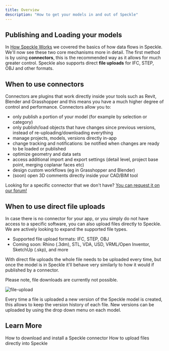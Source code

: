 ```yaml
---
title: Overview  
description: "How to get your models in and out of Speckle"
---
```


## Publishing and Loading your models ##

In [How Speckle Works](/../get-started/introduction#how-speckle-works) we covered the basics of how data flows in Speckle. We'll now see these two core mechanisms more in detail.
The first method is by using **connectors**, this is the recommended way as it allows for much greater control.
Speckle also supports direct **file uploads** for IFC, STEP, OBJ and other formats.

## When to use connectors
Connectors are plugins that work directly inside your tools such as Revit, Blender and Grasshopper and this means you have a much higher degree of control and performance.
Connectors allow you to:
- only publish a portion of your model (for example by selection or category)
- only publish/load objects that have changes since previous versions, instead of re-uploading/downloading everything
- manage projects, models, versions directly in-app
- change tracking and notifications: be notified when changes are ready to be loaded or published 
- optimize geometry and data sets
- access additional import and export settings (detail level, project base point, merging coplanar faces etc)
- design custom workflows (eg in Grasshopper and Blender)
- (soon) open 3D comments directly inside your CAD/BIM tool

<Note>Looking for a specific connector that we don't have? [You can request it on our forum!](https://speckle.community/)</Note>

## When to use direct file uploads

In case there is no connector for your app, or you simply do not have access to a specific software, you can also
upload files directly to Speckle. We are actively looking to expand the supported file types.

- Supported file upload formats: IFC, STEP, OBJ
- Coming soon: Rhino (.3dm), STL, VDA, USD, VRML/Open Inventor, SketchUp (.skp), and more
  
With direct file uploads the whole file needs to be uploaded every time, but once the model is in Speckle it'll behave very similarly to how it would if published by a connector.


<Note>Please note, file downloads are currently not possible.</Note>


![file-upload](/images/file%20upload.gif)

Every time a file is uploaded a new version of the Speckle model is created, this allows to keep the version history of each file. New versions can be uploaded by using the drop down menu on each model.

## Learn More

<CardGroup cols={2}>
  <Card
    title="Installing Connectors"
    icon="plug"
    href="./installation"
  >
   How to download and install a Speckle connector
  </Card>
  <Card
    title="Uploading IFC and other files"
    icon="upload"
    href="./file-uploads"
  >
    How to upload files directly into Speckle
  </Card>

</CardGroup>
